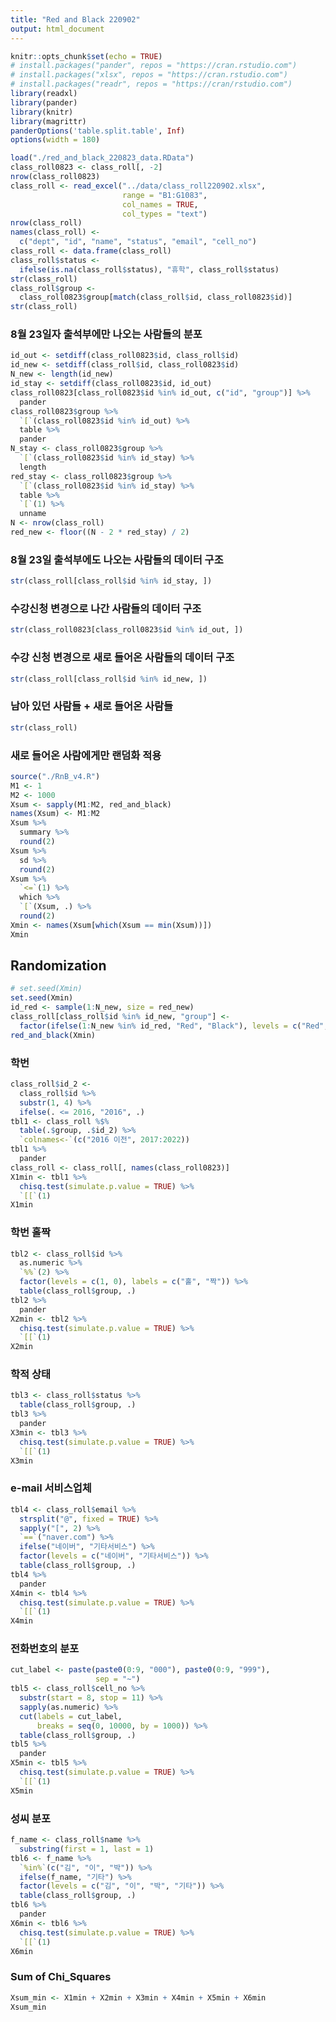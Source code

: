 ```yaml
---
title: "Red and Black 220902"
output: html_document
---
```


```r
knitr::opts_chunk$set(echo = TRUE)
# install.packages("pander", repos = "https://cran.rstudio.com")
# install.packages("xlsx", repos = "https://cran.rstudio.com")
# install.packages("readr", repos = "https://cran/rstudio.com")
library(readxl)
library(pander)
library(knitr)
library(magrittr)
panderOptions('table.split.table', Inf)
options(width = 180)
```

<!--
### Data
-->

```r
load("./red_and_black_220823_data.RData")
class_roll0823 <- class_roll[, -2]
nrow(class_roll0823)
class_roll <- read_excel("../data/class_roll220902.xlsx",
                         range = "B1:G1083",
                         col_names = TRUE,
                         col_types = "text")
nrow(class_roll)
names(class_roll) <- 
  c("dept", "id", "name", "status", "email", "cell_no")
class_roll <- data.frame(class_roll)
class_roll$status <- 
  ifelse(is.na(class_roll$status), "휴학", class_roll$status)
str(class_roll)
class_roll$group <- 
  class_roll0823$group[match(class_roll$id, class_roll0823$id)]
str(class_roll)
```

### 8월 23일자 출석부에만 나오는 사람들의 분포

```r
id_out <- setdiff(class_roll0823$id, class_roll$id)
id_new <- setdiff(class_roll$id, class_roll0823$id)
N_new <- length(id_new)
id_stay <- setdiff(class_roll0823$id, id_out)
class_roll0823[class_roll0823$id %in% id_out, c("id", "group")] %>%
  pander
class_roll0823$group %>%
  `[`(class_roll0823$id %in% id_out) %>%
  table %>%
  pander
N_stay <- class_roll0823$group %>%
  `[`(class_roll0823$id %in% id_stay) %>%
  length
red_stay <- class_roll0823$group %>%
  `[`(class_roll0823$id %in% id_stay) %>%
  table %>%
  `[`(1) %>%
  unname
N <- nrow(class_roll)
red_new <- floor((N - 2 * red_stay) / 2)
```

### 8월 23일 출석부에도 나오는 사람들의 데이터 구조

```r
str(class_roll[class_roll$id %in% id_stay, ])
```

### 수강신청 변경으로 나간 사람들의 데이터 구조

```r
str(class_roll0823[class_roll0823$id %in% id_out, ])
```

### 수강 신청 변경으로 새로 들어온 사람들의 데이터 구조

```r
str(class_roll[class_roll$id %in% id_new, ])
```

### 남아 있던 사람들 + 새로 들어온 사람들

```r
str(class_roll)
```

### 새로 들어온 사람에게만 랜덤화 적용

```r
source("./RnB_v4.R")
M1 <- 1
M2 <- 1000
Xsum <- sapply(M1:M2, red_and_black)
names(Xsum) <- M1:M2
Xsum %>%
  summary %>%
  round(2) 
Xsum %>%
  sd %>%
  round(2)
Xsum %>%
  `<=`(1) %>%
  which %>%
  `[`(Xsum, .) %>%
  round(2)
Xmin <- names(Xsum[which(Xsum == min(Xsum))])
Xmin
```

## Randomization

```r
# set.seed(Xmin)
set.seed(Xmin)
id_red <- sample(1:N_new, size = red_new)
class_roll[class_roll$id %in% id_new, "group"] <- 
  factor(ifelse(1:N_new %in% id_red, "Red", "Black"), levels = c("Red", "Black")) 
red_and_black(Xmin)
```

### 학번

```r
class_roll$id_2 <-
  class_roll$id %>%
  substr(1, 4) %>%
  ifelse(. <= 2016, "2016", .)
tbl1 <- class_roll %$%
  table(.$group, .$id_2) %>%
  `colnames<-`(c("2016 이전", 2017:2022)) 
tbl1 %>%
  pander
class_roll <- class_roll[, names(class_roll0823)]
X1min <- tbl1 %>%
  chisq.test(simulate.p.value = TRUE) %>%
  `[[`(1)
X1min
```

### 학번 홀짝

```r
tbl2 <- class_roll$id %>%
  as.numeric %>%
  `%%`(2) %>%
  factor(levels = c(1, 0), labels = c("홀", "짝")) %>%
  table(class_roll$group, .) 
tbl2 %>%
  pander
X2min <- tbl2 %>%
  chisq.test(simulate.p.value = TRUE) %>%
  `[[`(1)
X2min
```

### 학적 상태

```r
tbl3 <- class_roll$status %>%
  table(class_roll$group, .) 
tbl3 %>%
  pander
X3min <- tbl3 %>%
  chisq.test(simulate.p.value = TRUE) %>%
  `[[`(1)
X3min
```

### e-mail 서비스업체

```r
tbl4 <- class_roll$email %>%
  strsplit("@", fixed = TRUE) %>%
  sapply("[", 2) %>%
  `==`("naver.com") %>%
  ifelse("네이버", "기타서비스") %>%
  factor(levels = c("네이버", "기타서비스")) %>%
  table(class_roll$group, .) 
tbl4 %>%
  pander
X4min <- tbl4 %>%
  chisq.test(simulate.p.value = TRUE) %>%
  `[[`(1)
X4min
```

### 전화번호의 분포

```r
cut_label <- paste(paste0(0:9, "000"), paste0(0:9, "999"), 
                   sep = "~")
tbl5 <- class_roll$cell_no %>%
  substr(start = 8, stop = 11) %>%
  sapply(as.numeric) %>%
  cut(labels = cut_label, 
      breaks = seq(0, 10000, by = 1000)) %>%
  table(class_roll$group, .) 
tbl5 %>%
  pander
X5min <- tbl5 %>%
  chisq.test(simulate.p.value = TRUE) %>%
  `[[`(1)
X5min
```

### 성씨 분포

```r
f_name <- class_roll$name %>%
  substring(first = 1, last = 1) 
tbl6 <- f_name %>%
  `%in%`(c("김", "이", "박")) %>%
  ifelse(f_name, "기타") %>%
  factor(levels = c("김", "이", "박", "기타")) %>%
  table(class_roll$group, .) 
tbl6 %>%
  pander
X6min <- tbl6 %>%
  chisq.test(simulate.p.value = TRUE) %>%
  `[[`(1)
X6min
```

### Sum of Chi_Squares

```r
Xsum_min <- X1min + X2min + X3min + X4min + X5min + X6min
Xsum_min
```


<!--
### 전체 출석부

```r
class_roll %$%
  order(.$name) %>%
  class_roll[., c("id", "name", "group")] %>%
  pander(caption = "가나다순", row.names = FALSE)
```

<P style="page-break-before:always">

```r
class_roll %$%
  order(.$group, .$name) %>%
  class_roll[., c("group", "id", "name")] %>%
  subset(.$group == "Red", select = c("id", "name")) %>%
  pander(caption = "Red")
class_roll %$%
  order(.$group, .$name) %>%
  class_roll[., c("group", "id", "name")] %>%
  subset(.$group == "Black", select = c("id", "name")) %>%
  pander(caption = "Black")
```

<P style="page-break-before:always">

```r
class_roll %>%
  `[`(.$id %>% order, c("id", "group")) %>%
  saveRDS(file = "./class_id_group220902.RDS")
save.image("./red_and_black_220902_data.RData")
```
-->